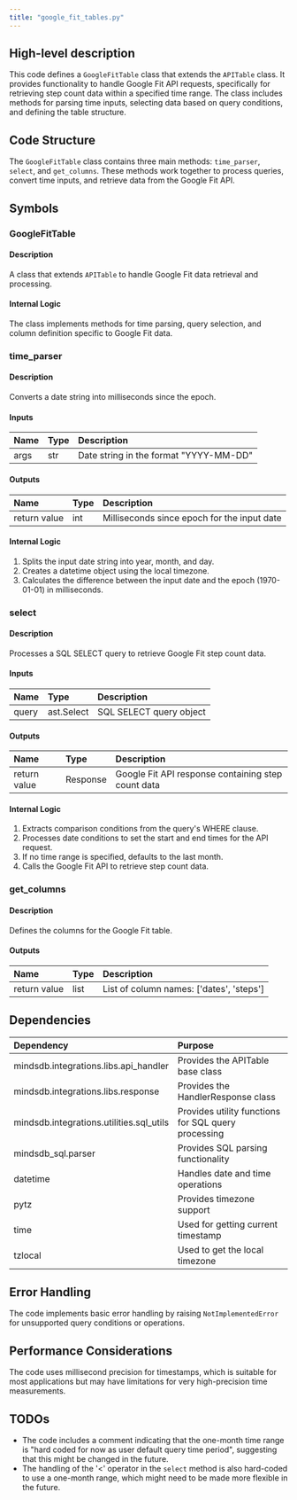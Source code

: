 ```yaml
---
title: "google_fit_tables.py"
---
```


## High-level description
This code defines a `GoogleFitTable` class that extends the `APITable` class. It provides functionality to handle Google Fit API requests, specifically for retrieving step count data within a specified time range. The class includes methods for parsing time inputs, selecting data based on query conditions, and defining the table structure.

## Code Structure
The `GoogleFitTable` class contains three main methods: `time_parser`, `select`, and `get_columns`. These methods work together to process queries, convert time inputs, and retrieve data from the Google Fit API.

## Symbols

### GoogleFitTable
#### Description
A class that extends `APITable` to handle Google Fit data retrieval and processing.

#### Internal Logic
The class implements methods for time parsing, query selection, and column definition specific to Google Fit data.

### time_parser
#### Description
Converts a date string into milliseconds since the epoch.

#### Inputs
| Name | Type | Description |
|:-----|:-----|:------------|
| args | str | Date string in the format "YYYY-MM-DD" |

#### Outputs
| Name | Type | Description |
|:-----|:-----|:------------|
| return value | int | Milliseconds since epoch for the input date |

#### Internal Logic
1. Splits the input date string into year, month, and day.
2. Creates a datetime object using the local timezone.
3. Calculates the difference between the input date and the epoch (1970-01-01) in milliseconds.

### select
#### Description
Processes a SQL SELECT query to retrieve Google Fit step count data.

#### Inputs
| Name | Type | Description |
|:-----|:-----|:------------|
| query | ast.Select | SQL SELECT query object |

#### Outputs
| Name | Type | Description |
|:-----|:-----|:------------|
| return value | Response | Google Fit API response containing step count data |

#### Internal Logic
1. Extracts comparison conditions from the query's WHERE clause.
2. Processes date conditions to set the start and end times for the API request.
3. If no time range is specified, defaults to the last month.
4. Calls the Google Fit API to retrieve step count data.

### get_columns
#### Description
Defines the columns for the Google Fit table.

#### Outputs
| Name | Type | Description |
|:-----|:-----|:------------|
| return value | list | List of column names: ['dates', 'steps'] |

## Dependencies
| Dependency | Purpose |
|:-----------|:--------|
| mindsdb.integrations.libs.api_handler | Provides the APITable base class |
| mindsdb.integrations.libs.response | Provides the HandlerResponse class |
| mindsdb.integrations.utilities.sql_utils | Provides utility functions for SQL query processing |
| mindsdb_sql.parser | Provides SQL parsing functionality |
| datetime | Handles date and time operations |
| pytz | Provides timezone support |
| time | Used for getting current timestamp |
| tzlocal | Used to get the local timezone |

## Error Handling
The code implements basic error handling by raising `NotImplementedError` for unsupported query conditions or operations.

## Performance Considerations
The code uses millisecond precision for timestamps, which is suitable for most applications but may have limitations for very high-precision time measurements.

## TODOs
- The code includes a comment indicating that the one-month time range is "hard coded for now as user default query time period", suggesting that this might be changed in the future.
- The handling of the '&lt;' operator in the `select` method is also hard-coded to use a one-month range, which might need to be made more flexible in the future.